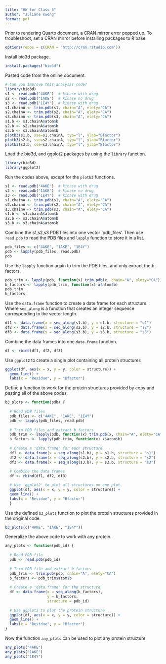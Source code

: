 ```yaml
---
title: "HW for Class 6"
author: "Juliane Kwong"
format: pdf
---
```

Prior to rendering Quarto document, a CRAN mirror error popped up. To troubleshoot, set a CRAN mirror before installing packages to R base.
```r
options(repos = c(CRAN = "http://cran.rstudio.com"))
```

Install bio3d package.
```r
install.packages("bio3d")
```

Pasted code from the online document.
```r
# Can you improve this analysis code?
library(bio3d)
s1 <- read.pdb("4AKE")  # kinase with drug
s2 <- read.pdb("1AKE")  # kinase no drug
s3 <- read.pdb("1E4Y")  # kinase with drug
s1.chainA <- trim.pdb(s1, chain="A", elety="CA")
s2.chainA <- trim.pdb(s2, chain="A", elety="CA")
s3.chainA <- trim.pdb(s3, chain="A", elety="CA")
s1.b <- s1.chainA$atom$b
s2.b <- s2.chainA$atom$b
s3.b <- s3.chainA$atom$b
plotb3(s1.b, sse=s1.chainA, typ="l", ylab="Bfactor")
plotb3(s2.b, sse=s2.chainA, typ="l", ylab="Bfactor")
plotb3(s3.b, sse=s3.chainA, typ="l", ylab="Bfactor")
```

Load the bio3d, and ggplot2 packages by using the `library` function.
```r
library(bio3d)
library(ggplot2)
```

Run the codes above, except for the `plotb3` functions.
```r
s1 <- read.pdb("4AKE")  # kinase with drug
s2 <- read.pdb("1AKE")  # kinase no drug
s3 <- read.pdb("1E4Y")  # kinase with drug
s1.chainA <- trim.pdb(s1, chain="A", elety="CA")
s2.chainA <- trim.pdb(s2, chain="A", elety="CA")
s3.chainA <- trim.pdb(s3, chain="A", elety="CA")
s1.b <- s1.chainA$atom$b
s2.b <- s2.chainA$atom$b
s3.b <- s3.chainA$atom$b
```

Combine the s1,s2,s3 PDB files into one vector 'pdb_files'. Then use `read.pdb` to read the PDB files and `lapply` function to store it in a list.
```r
pdb_files <- c("4AKE", "1AKE", "1E4Y")
pdb <- lapply(pdb_files, read.pdb)
pdb
```

Use the `lapply` function again to trim the PDB files, and only extract the b-factors.
```r
pdb_trim <- lapply(pdb, function(x) trim.pdb(x, chain="A", elety="CA"))
b_factors <- lapply(pdb_trim, function(x) x$atom$b)
pdb_trim
b_factors
```

Use the `data.frame` function to create a date frame for each structure. Where `seq_along` is a function that creates an integer sequence corresponding to the vector length.
```r
df1 <- data.frame(x = seq_along(s1.b), y = s1.b, structure = "s1")
df2 <- data.frame(x = seq_along(s2.b), y = s2.b, structure = "s2")
df3 <- data.frame(x = seq_along(s3.b), y = s3.b, structure = "s3")
```

Combine the data frames into one `data.frame` function.
```r
df <- rbind(df1, df2, df3)
```

Use `ggplot2` to create a single plot containing all protein structures
```r
ggplot(df, aes(x = x, y = y, color = structure)) +
  geom_line() +
  labs(x = "Residue", y = "Bfactor")
```

Define a function to work for the protein structures provided by copy and pasting all of the above codes.
```r
b3_plots <- function(pdb) { 
  
  # Read PDB files
  pdb_files <- c("4AKE", "1AKE", "1E4Y")
  pdb <- lapply(pdb_files, read.pdb)
  
  # Trim PDB files and extract b factors
  pdb_trim <- lapply(pdb, function(x) trim.pdb(x, chain="A", elety="CA"))    
  b_factors <- lapply(pdb_trim, function(x) x$atom$b)
  
  # Create a 'data.frame' for each structure
  df1 <- data.frame(x = seq_along(s1.b), y = s1.b, structure = "s1")
  df2 <- data.frame(x = seq_along(s2.b), y = s2.b, structure = "s2")
  df3 <- data.frame(x = seq_along(s3.b), y = s3.b, structure = "s3")
  
  # Combine the data frames
  df <- rbind(df1, df2, df3)

  # Use 'ggplot2' to plot all structures on one plot.
  ggplot(df, aes(x = x, y = y, color = structure)) +
  geom_line() +
  labs(x = "Residue", y = "Bfactor")
  }
```

Use the defined `b3_plots` function to plot the protein structures provided in the original code.
```r
b3_plots(c("4AKE", "1AKE", "1E4Y"))
```

Generalize the above code to work with any protein.
```r
any_plots <- function(pdb_id) { 
  
  # Read PDB file
  pdb <- read.pdb(pdb_id)
  
  # Trim PDB file and extract b factors
  pdb_trim <- trim.pdb(pdb, chain="A", elety="CA")    
  b_factors <- pdb_trim$atom$b
  
  # Create a 'data.frame' for the structure
  df <- data.frame(x = seq_along(b_factors), 
                   y = b_factors, 
                   structure = pdb_id)
  
  # Use ggplot2 to plot the protein structure
  ggplot(df, aes(x = x, y = y, color = structure)) +
  geom_line() +
  labs(x = "Residue", y = "Bfactor")
}
```

Now the function `any_plots` can be used to plot any protein structure.
```r
any_plots("4AKE")
any_plots("1AKE")
any_plots("1E4Y")
```






